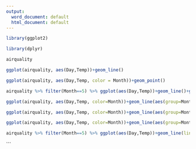 ```yaml
---
output:
  word_document: default
  html_document: default
---
```

```r
library(ggplot2)
```

```r
library(dplyr)
```

```r
airquality
```
```r
ggplot(airquality, aes(Day,Temp))+geom_line()
```

```r
ggplot(airquality, aes(Day,Temp, color = Month))+geom_point()
```


```r
airquality %>% filter(Month==5) %>% ggplot(aes(Day,Temp))+geom_line()+ggtitle("5month temp")
```

```r
ggplot(airquality, aes(Day,Temp, color=Month))+geom_line(aes(group=Month))
```

```r
ggplot(airquality, aes(Day,Temp, color=Month))+geom_line(aes(group=Month))+xlim(0,max(200))
```

```r
ggplot(airquality, aes(Day,Temp, color=Month))+geom_line(aes(group=Month))+ylim(0,max(200))
```

```r
airquality %>% filter(Month==5) %>% ggplot(aes(Day,Temp))+geom_line(linetype=2)+ggtitle("5month temp")
```
```

